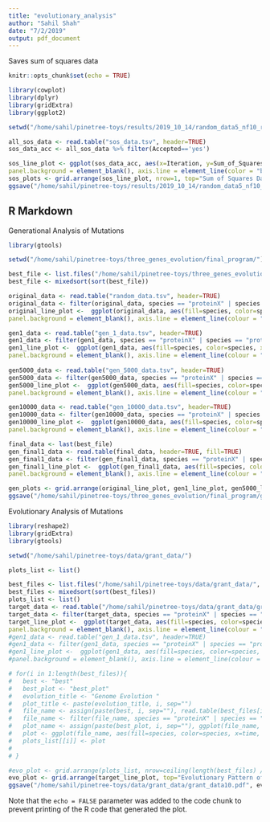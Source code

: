 ```yaml
---
title: "evolutionary_analysis"
author: "Sahil Shah"
date: "7/2/2019"
output: pdf_document
---
```


Saves sum of squares data
```r
knitr::opts_chunk$set(echo = TRUE)

library(cowplot)
library(dplyr)
library(gridExtra)
library(ggplot2)

setwd("/home/sahil/pinetree-toys/results/2019_10_14/random_data5_nf10_rep1/")

all_sos_data <- read.table("sos_data.tsv", header=TRUE)
sos_data_acc <- all_sos_data %>% filter(Accepted=='yes')

sos_line_plot <- ggplot(sos_data_acc, aes(x=Iteration, y=Sum_of_Squares, color='red')) + geom_point(aes(color='red'), stat="identity") + geom_line(aes(color='red'), size= 1, stat="identity") + geom_line(data=all_sos_data, aes(x=Iteration, y=Sum_of_Squares), color='black') + theme(panel.grid.major = element_blank(), panel.grid.minor = element_blank(),
panel.background = element_blank(), axis.line = element_line(color = "black")) + xlab("Sum of Squares") + ylab("Iteration")
sos_plots <- grid.arrange(sos_line_plot, nrow=1, top="Sum of Squares Data")
ggsave("/home/sahil/pinetree-toys/results/2019_10_14/random_data5_nf10_rep1/sos_graphs.pdf", sos_plots, width=20, height=10)
```
## R Markdown

Generational Analysis of Mutations
```r
library(gtools)

setwd("/home/sahil/pinetree-toys/three_genes_evolution/final_program/")

best_file <- list.files("/home/sahil/pinetree-toys/three_genes_evolution/fixed_memory_leak/latest_version", pattern="three_genes_replicated_")
best_file <- mixedsort(sort(best_file))

original_data <- read.table("random_data.tsv", header=TRUE)
original_data <- filter(original_data, species == "proteinX" | species == "proteinY" | species == "proteinZ")
original_line_plot <-  ggplot(original_data, aes(fill=species, color=species, x=time, y=transcript)) + geom_line(stat="identity") + ggtitle("Original Genome Function") + theme(panel.grid.major = element_blank(), panel.grid.minor = element_blank(),
panel.background = element_blank(), axis.line = element_line(colour = "black"))

gen1_data <- read.table("gen_1_data.tsv", header=TRUE)
gen1_data <- filter(gen1_data, species == "proteinX" | species == "proteinY" | species == "proteinZ")
gen1_line_plot <-  ggplot(gen1_data, aes(fill=species, color=species, x=time, y=transcript)) + geom_line(stat="identity") + ggtitle("Genome Function at Generation 1") + theme(panel.grid.major = element_blank(), panel.grid.minor = element_blank(),
panel.background = element_blank(), axis.line = element_line(colour = "black"))
  
gen5000_data <- read.table("gen_5000_data.tsv", header=TRUE)
gen5000_data <- filter(gen5000_data, species == "proteinX" | species == "proteinY" | species == "proteinZ")
gen5000_line_plot <-  ggplot(gen5000_data, aes(fill=species, color=species, x=time, y=transcript)) + geom_line(stat="identity") + ggtitle("Genome Function at Generation 5000") + theme(panel.grid.major = element_blank(), panel.grid.minor = element_blank(),
panel.background = element_blank(), axis.line = element_line(colour = "black"))

gen10000_data <- read.table("gen_10000_data.tsv", header=TRUE)
gen10000_data <- filter(gen10000_data, species == "proteinX" | species == "proteinY" | species == "proteinZ")
gen10000_line_plot <-  ggplot(gen10000_data, aes(fill=species, color=species, x=time, y=transcript)) + geom_line(stat="identity") + ggtitle("Genome Function at Generation 10000") + theme(panel.grid.major = element_blank(), panel.grid.minor = element_blank(),
panel.background = element_blank(), axis.line = element_line(colour = "black"))

final_data <- last(best_file)
gen_final1_data <- read.table(final_data, header=TRUE, fill=TRUE)
gen_final1_data <- filter(gen_final1_data, species == "proteinX" | species == "proteinY" | species == "proteinZ")
gen_final1_line_plot <-  ggplot(gen_final1_data, aes(fill=species, color=species, x=time, y=transcript)) + geom_line(stat="identity") + ggtitle("Genome Function of Best Genome Found") + theme(panel.grid.major = element_blank(), panel.grid.minor = element_blank(),
panel.background = element_blank(), axis.line = element_line(colour = "black"))

gen_plots <- grid.arrange(original_line_plot, gen1_line_plot, gen5000_line_plot, gen10000_line_plot, gen_final1_line_plot, nrow=2, ncol=3, top="Generational Pattern of Gene Transcripts")
ggsave("/home/sahil/pinetree-toys/three_genes_evolution/final_program/gen_graphs.pdf", gen_plots, width=20, height=10)

```
Evolutionary Analysis of Mutations

```r
library(reshape2)
library(gridExtra)
library(gtools)

setwd("/home/sahil/pinetree-toys/data/grant_data/")

plots_list <- list()

best_files <- list.files("/home/sahil/pinetree-toys/data/grant_data/", pattern="three_genes_replicated_")
best_files <- mixedsort(sort(best_files))
plots_list <- list()
target_data <- read.table("/home/sahil/pinetree-toys/data/grant_data/grant_data10.tsv", header=TRUE)
target_data <- filter(target_data, species == "proteinX" | species == "proteinY" | species == "proteinZ")
target_line_plot <-  ggplot(target_data, aes(fill=species, color=species, x=time, y=transcript)) + geom_line(stat="identity") + ggtitle("Target Genome Function") + theme(panel.grid.major = element_blank(), panel.grid.minor = element_blank(),
panel.background = element_blank(), axis.line = element_line(colour = "black"))
#gen1_data <- read.table("gen_1_data.tsv", header=TRUE)
#gen1_data <- filter(gen1_data, species == "proteinX" | species == "proteinY" | species == "proteinZ")
#gen1_line_plot <-  ggplot(gen1_data, aes(fill=species, color=species, x=time, y=transcript)) + geom_line(stat="identity") + ggtitle("Genome Function at Generation 1") + theme(panel.grid.major = element_blank(), panel.grid.minor = element_blank(),
#panel.background = element_blank(), axis.line = element_line(colour = "black"))

# for(i in 1:length(best_files)){
#   best <- "best"
#   best_plot <- "best_plot"
#   evolution_title <- "Genome Evolution "
#   plot_title <- paste(evolution_title, i, sep="")
#   file_name <- assign(paste(best, i, sep=""), read.table(best_files[i], fill=TRUE, header=TRUE))
#   file_name <- filter(file_name, species == "proteinX" | species == "proteinY" | species == "proteinZ")
#   plot_name <- assign(paste(best_plot, i, sep=""), ggplot(file_name, aes(fill=species, color=species, x=time, y=transcript)) + theme(panel.grid.major = element_blank(), panel.grid.minor = element_blank(), panel.background = element_blank(), axis.line = element_line(colour = "black")) + geom_line(stat="identity") + ggtitle(plot_title))
#   plot <- ggplot(file_name, aes(fill=species, color=species, x=time, y=transcript)) + theme(panel.grid.major = element_blank(), panel.grid.minor = element_blank(), panel.background = element_blank(), axis.line = element_line(colour = "black")) + geom_line(stat="identity") + ggtitle(plot_title)
#   plots_list[[i]] <- plot
#   
# }

#evo_plot <- grid.arrange(plots_list, nrow=ceiling(length(best_files) / 2), ncol=ceiling(length(best_files) / 2), top="Evolutionary Pattern of Gene Transcripts") 
evo_plot <- grid.arrange(target_line_plot, top="Evolutionary Pattern of Gene Transcripts")
ggsave("/home/sahil/pinetree-toys/data/grant_data/grant_data10.pdf", evo_plot, width=30, height=30, limitsize=FALSE)

```

Note that the `echo = FALSE` parameter was added to the code chunk to prevent printing of the R code that generated the plot.
